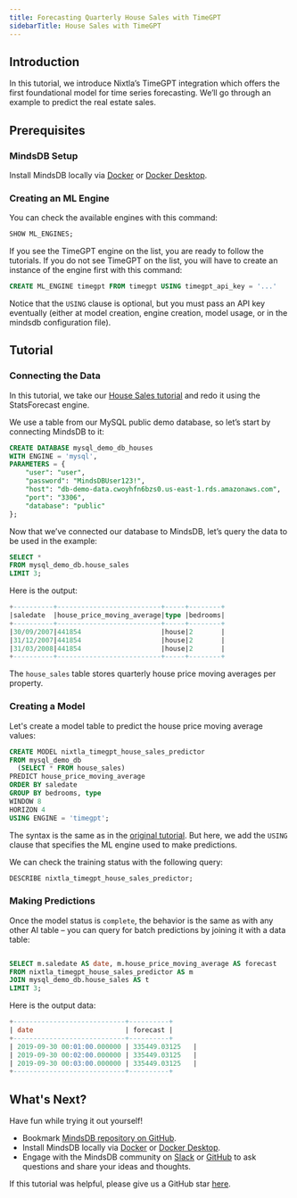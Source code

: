 ```yaml
---
title: Forecasting Quarterly House Sales with TimeGPT
sidebarTitle: House Sales with TimeGPT
---
```


## Introduction

In this tutorial, we introduce Nixtla’s TimeGPT integration which offers the first foundational model for time series forecasting. We’ll go through an example to predict the real estate sales.

## Prerequisites

### MindsDB Setup

Install MindsDB locally via [Docker](/setup/self-hosted/docker) or [Docker Desktop](/setup/self-hosted/docker-desktop).

### Creating an ML Engine

You can check the available engines with this command:

```sql
SHOW ML_ENGINES;
```

If you see the TimeGPT engine on the list, you are ready to follow the tutorials. If you do not see TimeGPT on the list, you will have to create an instance of the engine first with this command:

```sql
CREATE ML_ENGINE timegpt FROM timegpt USING timegpt_api_key = '...'
```

Notice that the `USING` clause is optional, but you must pass an API key eventually (either at model creation, engine creation, model usage, or in the mindsdb configuration file).

## Tutorial

### Connecting the Data

In this tutorial, we take our [House Sales tutorial](/sql/tutorials/house-sales-forecasting) and redo it using the StatsForecast engine.

We use a table from our MySQL public demo database, so let’s start by connecting MindsDB to it:

```sql
CREATE DATABASE mysql_demo_db_houses
WITH ENGINE = 'mysql',
PARAMETERS = {
    "user": "user",
    "password": "MindsDBUser123!",
    "host": "db-demo-data.cwoyhfn6bzs0.us-east-1.rds.amazonaws.com",
    "port": "3306",
    "database": "public"
};
```

Now that we’ve connected our database to MindsDB, let’s query the data to be used in the example:

```sql
SELECT *
FROM mysql_demo_db.house_sales
LIMIT 3;
```

Here is the output:

```sql
+----------+--------------------------+-----+--------+
|saledate  |house_price_moving_average|type |bedrooms|
+----------+--------------------------+-----+--------+
|30/09/2007|441854                    |house|2       |
|31/12/2007|441854                    |house|2       |
|31/03/2008|441854                    |house|2       |
+----------+--------------------------+-----+--------+
```

The `house_sales` table stores quarterly house price moving averages per property.

### Creating a Model

Let's create a model table to predict the house price moving average values:

```sql
CREATE MODEL nixtla_timegpt_house_sales_predictor
FROM mysql_demo_db
  (SELECT * FROM house_sales)
PREDICT house_price_moving_average
ORDER BY saledate
GROUP BY bedrooms, type
WINDOW 8
HORIZON 4
USING ENGINE = 'timegpt';
```

The syntax is the same as in the [original tutorial](/sql/tutorials/house-sales-forecasting). But here, we add the `USING` clause that specifies the ML engine used to make predictions.

We can check the training status with the following query:

```sql
DESCRIBE nixtla_timegpt_house_sales_predictor;
```

### Making Predictions

Once the model status is `complete`, the behavior is the same as with any other AI table – you can query for batch predictions by joining it with a data table:

```sql

SELECT m.saledate AS date, m.house_price_moving_average AS forecast
FROM nixtla_timegpt_house_sales_predictor AS m
JOIN mysql_demo_db.house_sales AS t
LIMIT 3;
```

Here is the output data:

```sql
+----------------------------+----------+
| date                       | forecast |
+----------------------------+----------+
| 2019-09-30 00:01:00.000000 | 335449.03125   |
| 2019-09-30 00:02:00.000000 | 335449.03125   |
| 2019-09-30 00:03:00.000000 | 335449.03125   |
+----------------------------+----------+
```

## What's Next?

Have fun while trying it out yourself!

- Bookmark [MindsDB repository on GitHub](https://github.com/mindsdb/mindsdb).
- Install MindsDB locally via [Docker](/setup/self-hosted/docker) or [Docker Desktop](/setup/self-hosted/docker-desktop).
- Engage with the MindsDB community on
  [Slack](https://mindsdb.com/joincommunity) or
  [GitHub](https://github.com/mindsdb/mindsdb/discussions) to ask questions and
  share your ideas and thoughts.

If this tutorial was helpful, please give us a GitHub star
[here](https://github.com/mindsdb/mindsdb).
